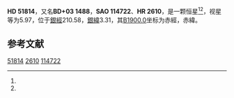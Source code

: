 {{Starbox begin
| name = HD 51814
}}
{{Starbox observe
| epoch = [[J2000.0|J2000.0]]
| constell = {{星座名待查}}<ref name=SIMBAD>{{cite web
 | url=http://simbad.u-strasbg.fr/simbad/sim-id?Ident=HR+2610
 | title=Pulsating variable Star
 | publisher=Centre de Données astronomiques de Strasbourg
 | work=SIMBAD
 | accessdate=2012-07-13
 | archive-date=2016-03-18
 | archive-url=https://web.archive.org/web/20160318220344/http://simbad.u-strasbg.fr/simbad/sim-id?Ident=HR+2610
 | dead-url=no
 }}</ref><ref name=DATA>{{cite web
 | url=http://vizier.u-strasbg.fr/viz-bin/VizieR-5?-out.add=.&-source=5050&-corr=PK=HR&-out.max=9999&HR=2610
 | title=VizieR Detailed Page
 | accessdate=2012-07-13
 | archive-date=2016-03-04
 | archive-url=https://web.archive.org/web/20160304231421/http://vizier.u-strasbg.fr/viz-bin/VizieR-5?-out.add=.&-source=5050&-corr=PK=HR&-out.max=9999&HR=2610
 | dead-url=no
 }}</ref>
| 星官 = 
| ra = {{RA|6|58|57}}<ref name=SIMBAD /><ref name=DATA />
| dec = {{DEC|+3|36|8}}<ref name=SIMBAD /><ref name=DATA />
| appmag_v = 5.97<ref name=SIMBAD /><ref name=DATA />
}}
{{Starbox character
| class = G8III<ref name=SIMBAD /><ref name=DATA />
| b-v = 1.06<ref name=SIMBAD /><ref name=DATA />
| u-b = 0.88<ref name=SIMBAD /><ref name=DATA />
| r-i = <ref name=SIMBAD /><ref name=DATA />
| variable = 
}}
{{Starbox astrometry
| radial_v = 0.88
| prop_mo_ra = 17
| parallax = 
| p_error = 
}}
{{Starbox catalog
| names =BD+03 1488，[[SAO星表|SAO]] 114722，[[HD星表|HD]] 51814，[[HR星表|HR]] 2610}}
{{Starbox reference |Simbad=HR+2610}}
{{Starbox end}}

'''HD 51814'''，又名'''BD+03 1488'''，'''SAO 114722'''、'''HR 2610'''，是一颗恒星<ref name=SIMBAD /><ref name=DATA />，视星等为5.97，位于[[銀道座標系|銀經]]210.58，[[銀道座標系|銀緯]]3.31，其[[B1900.0|B1900.0]]坐标为赤經{{RA|6|53|41.4}}，赤緯{{DEC|+3|3.31|17}}。

== 参考文献 ==
{{reflist}}

{{star-stub}}

[[Category:HD和HDE天體|51814]]
[[Category:HR天體|2610]]
[[Category:SAO天體|114722]]